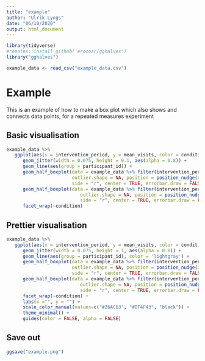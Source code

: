 ```yaml
---
title: "example"
author: "Ulrik Lyngs"
date: "06/10/2020"
output: html_document
---
```


```r
library(tidyverse)
#remotes::install_github('erocoar/gghalves')
library("gghalves")

example_data <- read_csv("example_data.csv")
```

# Example

This is an example of how to make a box plot which also shows and connects data points, for a repeated measures experiment

## Basic visualisation
```r
example_data %>% 
   ggplot(aes(x = intervention_period, y = mean_visits, color = condition)) +
      geom_jitter(width = 0.075, height = 0.1, aes(alpha = 0.8)) +
      geom_line(aes(group = participant_id)) +
      geom_half_boxplot(data = example_data %>% filter(intervention_period == "baseline"),
                        outlier.shape = NA, position = position_nudge(x = -.3),
                        side = "r", center = TRUE, errorbar.draw = FALSE, width = .3) +
      geom_half_boxplot(data = example_data %>% filter(intervention_period == "intervention"),
                           outlier.shape = NA, position = position_nudge(x = .15),
                           side = "r", center = TRUE, errorbar.draw = FALSE, width = .3) +
      facet_wrap(~condition)

```

## Prettier visualisation
```r
example_data %>% 
   ggplot(aes(x = intervention_period, y = mean_visits, color = condition)) +
      geom_jitter(width = 0.075, height = 1, aes(alpha = 0.8)) +
      geom_line(aes(group = participant_id), color = 'lightgray') +
      geom_half_boxplot(data = example_data %>% filter(intervention_period == "baseline"),
                        outlier.shape = NA, position = position_nudge(x = -.3),
                        side = "r", center = TRUE, errorbar.draw = FALSE, width = .3) +
      geom_half_boxplot(data = example_data %>% filter(intervention_period == "intervention"),
                           outlier.shape = NA, position = position_nudge(x = .15),
                           side = "r", center = TRUE, errorbar.draw = FALSE, width = .3) +
      facet_wrap(~condition) +
      labs(x ="", y = "") +
      scale_color_manual(values=c("#26AC63", "#DF4F43", "black")) +
      theme_minimal() +
      guides(color = FALSE, alpha = FALSE)
```


## Save out
```r
ggsave("example.png")
```

